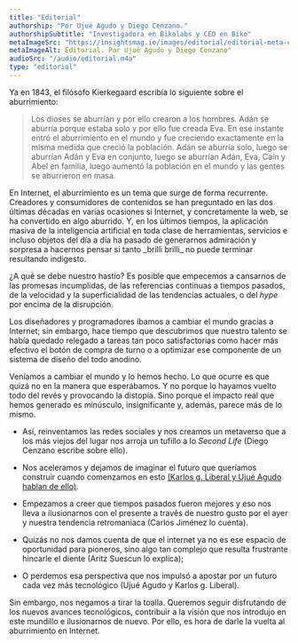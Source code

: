 ```yaml
---
title: "Editorial"
authorship: "Por Ujué Agudo y Diego Cenzano."
authorshipSubtitle: "Investigadora en Bikolabs y CEO en Biko"
metaImageSrc: "https://insightsmag.io/images/editorial/editorial-meta-cover.jpg"
metaImageAlt: Editorial. Por Ujué Agudo y Diego Cenzano"
audioSrc: "/audio/editorial.m4a"
type: "editorial"
---
```



<ArticleIntroduccion>
  Ya en 1843, el filósofo Kierkegaard escribía lo siguiente sobre el
  aburrimiento:
</ArticleIntroduccion>

> Los dioses se aburrían y por ello crearon a los hombres. Adán se aburría porque estaba solo y por ello fue creada Eva. En ese instante entró el aburrimiento en el mundo y fue creciendo exactamente en la misma medida que creció la población. Adán se aburría solo, luego se aburrían Adán y Eva en conjunto, luego se aburrían Adán, Eva, Caín y Abel en familia, luego aumentó la población en el mundo y las gentes se aburrieron en masa.

<ArticleSection>
En Internet, el aburrimiento es un tema que surge de forma recurrente. Creadores y 
consumidores de contenidos se han preguntado en las dos últimas décadas en varias 
ocasiones si Internet, y concretamente la web, se ha convertido en algo aburrido. 
Y, en los últimos tiempos, la aplicación masiva de la inteligencia artificial en 
toda clase de herramientas, servicios e incluso objetos del día a día ha pasado 
de generarnos admiración y sorpresa a hacernos pensar si tanto _brilli brilli_ no 
puede terminar resultando indigesto.

¿A qué se debe nuestro hastío? Es posible que empecemos a cansarnos de las promesas
incumplidas, de las referencias continuas a tiempos pasados, de la velocidad y la
superficialidad de las tendencias actuales, o del _hype_ por encima de la disrupción.

Los diseñadores y programadores íbamos a cambiar el mundo gracias a Internet; sin
embargo, hace tiempo que descubrimos que nuestro talento se había quedado relegado
a tareas tan poco satisfactorias como hacer más efectivo el botón de compra de turno
o a optimizar ese componente de un sistema de diseño del todo anodino.

Veníamos a cambiar el mundo y lo hemos hecho. Lo que ocurre es que quizá no en la manera
que esperábamos. Y no porque lo hayamos vuelto todo del revés y provocando la distopía.
Sino porque el impacto real que hemos generado es minúsculo, insignificante y, además,
parece más de lo mismo.

- Así, reinventamos las redes sociales y nos creamos un metaverso que a los más viejos
  del lugar nos arroja un tufillo a lo _Second Life_ (Diego Cenzano escribe sobre ello).

- Nos aceleramos y dejamos de imaginar el futuro que queríamos construir cuando comenzamos
  en esto [(Karlos g. Liberal y Ujué Agudo hablan de ello)](/mas-alla-del-ciberespacio).

- Empezamos a creer que tiempos pasados fueron mejores y eso nos lleva a ilusionarnos con
  el presente a través de nuestro gusto por el ayer y nuestra tendencia retromaniaca
  (Carlos Jiménez lo cuenta).

- Quizás no nos damos cuenta de que el internet ya no es ese espacio de oportunidad para
  pioneros, sino algo tan complejo que resulta frustrante hincarle el diente
  (Aritz Suescun lo explica);

- O perdemos esa perspectiva que nos impulsó a apostar por un futuro cada vez más
  tecnológico (Ujué Agudo y Karlos g. Liberal).

Sin embargo, nos negamos a tirar la toalla. Queremos seguir disfrutando de los nuevos
avances tecnológicos, contribuir a la visión que nos introdujo en este mundillo e
ilusionarnos de nuevo. Por ello, es hora de darle la vuelta al aburrimiento en Internet.

</ArticleSection>
